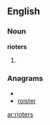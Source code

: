 ==English==

===Noun===
'''rioters'''

# {{plural of|rioter}}

===Anagrams===
* {{alphagram|eiorrst}}
* [[roister#English|roister]]

[[ar:rioters]]